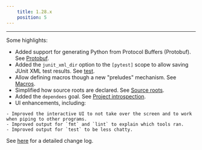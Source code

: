 ```yaml
---
    title: 1.28.x
    position: 5
---
```




---

Some highlights:

- Added support for generating Python from Protocol Buffers (Protobuf). See [Protobuf](doc:protobuf).
- Added the `junit_xml_dir` option to the `[pytest]` scope to allow saving JUnit XML test results. See [test](doc:python-test-goal).
- Allow defining macros though a new "preludes" mechanism. See [Macros](doc:macros).
- Simplified how source roots are declared. See [Source roots](doc:source-roots).
- Added the `dependees` goal. See [Project introspection](doc:project-introspection).
- UI enhancements, including:
```
- Improved the interactive UI to not take over the screen and to work when piping to other programs.
- Improved output for `fmt` and `lint` to explain which tools ran.
- Improved output for `test` to be less chatty.

```

See [here](https://github.com/pantsbuild/pants/blob/master/src/python/pants/notes/1.28.x.rst) for a detailed change log.